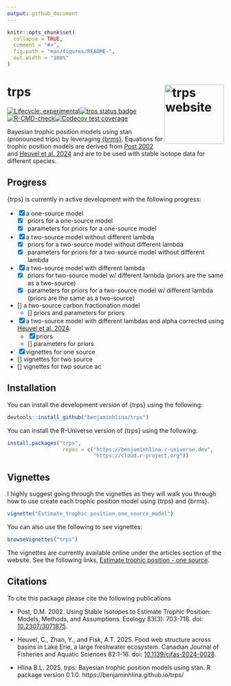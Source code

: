 ```yaml
---
output: github_document
---
```


<!-- README.md is generated from README.Rmd. Please edit that file -->

```r
knitr::opts_chunk$set(
  collapse = TRUE,
  comment = "#>",
  fig.path = "man/figures/README-",
  out.width = "100%"
)
```

# trps <a href="https://benjaminhlina.github.io/trps/"><img src="man/figures/logo.png" align="right" height="138" alt="trps website" /></a>
  
<!-- badges: start -->
[![Lifecycle: experimental](https://img.shields.io/badge/lifecycle-experimental-orange.svg)](https://lifecycle.r-lib.org/articles/stages.html#experimental)[![trps status badge](https://benjaminhlina.r-universe.dev/trps/badges/version)](https://benjaminhlina.r-universe.dev/trps)[![R-CMD-check](https://github.com/benjaminhlina/trps/actions/workflows/R-CMD-check.yaml/badge.svg)](https://github.com/benjaminhlina/trps/actions/workflows/R-CMD-check.yaml)[![Codecov test coverage](https://codecov.io/gh/benjaminhlina/trps/graph/badge.svg)](https://app.codecov.io/gh/benjaminhlina/trps)
<!-- badges: end -->

Bayesian trophic position models using stan (pronounced trips) by leveraging [{brms}](https://paulbuerkner.com/brms/). Equations for trophic position models are derived from [Post 2002](https://esajournals.onlinelibrary.wiley.com/doi/abs/10.1890/0012-9658%282002%29083%5B0703%3AUSITET%5D2.0.CO%3B2) and [Heuvel et al. 2024](https://cdnsciencepub.com/doi/10.1139/cjfas-2024-0028) and are to be used with stable isotope data for different species.  

## Progress

{trps} is currently in active development with the following progress: 

- [x] a one-source model  
    - [x] priors for a one-source model  
    - [x] parameters for priors for a one-source model  
- [x] a two-source model without different lambda 
    - [x] priors for a two-source model without different lambda
    - [x] parameters for priors for a two-source model without different lambda
- [x] a two-source model with different lambda
    - [x] priors for two-source model w/ different lambda (priors are the same as 
    a two-source)
    - [x] parameters for priors for a two-source model w/ different lambda (priors are the same as a two-source)
- [] a two-source carbon fractionation model 
    - [] priors and parameters for priors 
- [x] a two-source model with different lambdas and alpha corrected using [Heuvel et al. 2024](https://cdnsciencepub.com/doi/10.1139/cjfas-2024-0028). 
    - [x] priors 
    - [] parameters for priors 
- [x] vignettes for one source
- [] vignettes for two source
- [] vignettes for twp source ac 



## Installation


You can install the development version of {trps} using the following:

``` r
devtools::install_github("benjaminhlina/trps")
```

You can install the R-Universe version of {trps} using the following:

``` r
install.packages("trps", 
                  repos = c("https://benjaminhlina.r-universe.dev",
                            "https://cloud.r-project.org"))
```


## Vignettes 
I highly suggest going through the vignettes as they will walk you through 
how to use create each trophic position model using {trps} and {brms}. 


``` r
vignette("Estimate_trophic_position_one_source_model")
```

You can also use the following to see vignettes: 

``` r
browseVignettes("trps")
```
The vignettes are currently available online under the articles section of the 
website. See the following links, [Estimate trophic position - one source](https://benjaminhlina.github.io/trps/articles/Estimate_trophic_position_one_source_model.html).

## Citations

To cite this package please cite the following publications

- Post, D.M. 2002. Using Stable Isotopes to Estimate Trophic Position: Models, Methods, and Assumptions. Ecology 83(3): 703-718. doi: [10.2307/3071875](https://esajournals.onlinelibrary.wiley.com/doi/full/10.1890/0012-9658%282002%29083%5B0703%3AUSITET%5D2.0.CO%3B2).

- Heuvel, C., Zhao, Y., and Fisk, A.T. 2025. Food web structure across basins in Lake Erie, a large freshwater ecosystem. Canadian Journal of Fisheries and Aquatic Sciences 82:1-16. doi: [10.1139/cjfas-2024-0028](https://cdnsciencepub.com/doi/10.1139/cjfas-2024-0028).

- Hlina B.L. 2025. trps: Bayesian trophic position models using stan. R package version 0.1.0. https://benjaminhlina.github.io/trps/

